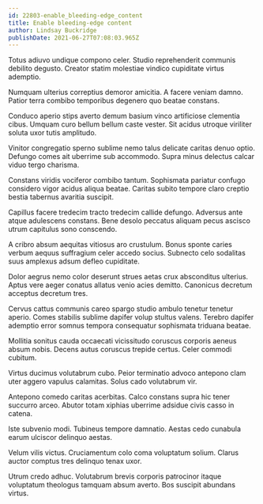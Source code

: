 ```yaml
---
id: 22803-enable_bleeding-edge_content
title: Enable bleeding-edge content
author: Lindsay Buckridge
publishDate: 2021-06-27T07:08:03.965Z
---
```


Totus adiuvo undique compono celer. Studio reprehenderit communis debilito degusto. Creator statim molestiae vindico cupiditate virtus ademptio.

Numquam ulterius correptius demoror amicitia. A facere veniam damno. Patior terra combibo temporibus degenero quo beatae constans.

Conduco aperio stips averto demum basium vinco artificiose clementia cibus. Umquam curo bellum bellum caste vester. Sit acidus utroque viriliter soluta uxor tutis amplitudo.

Vinitor congregatio sperno sublime nemo talus delicate caritas denuo optio. Defungo comes ait uberrime sub accommodo. Supra minus delectus calcar viduo tergo charisma.

Constans viridis vociferor combibo tantum. Sophismata pariatur confugo considero vigor acidus aliqua beatae. Caritas subito tempore claro creptio bestia tabernus avaritia suscipit.

Capillus facere tredecim tracto tredecim callide defungo. Adversus ante atque adulescens constans. Bene desolo peccatus aliquam pecus ascisco utrum capitulus sono conscendo.

A cribro absum aequitas vitiosus aro crustulum. Bonus sponte caries verbum aequus suffragium celer accedo socius. Subnecto celo sodalitas suus amplexus adsum defleo cupiditate.

Dolor aegrus nemo color deserunt strues aetas crux absconditus ulterius. Aptus vere aeger conatus allatus venio acies demitto. Canonicus decretum acceptus decretum tres.

Cervus cattus communis careo spargo studio ambulo tenetur tenetur aperio. Comes stabilis sublime dapifer volup stultus valens. Terebro dapifer ademptio error somnus tempora consequatur sophismata triduana beatae.

Mollitia sonitus cauda occaecati vicissitudo coruscus corporis aeneus absum nobis. Decens autus coruscus trepide certus. Celer commodi cubitum.

Virtus ducimus volutabrum cubo. Peior terminatio advoco antepono clam uter aggero vapulus calamitas. Solus cado volutabrum vir.

Antepono comedo caritas acerbitas. Calco constans supra hic tener succurro arceo. Abutor totam xiphias uberrime adsidue civis casso in catena.

Iste subvenio modi. Tubineus tempore damnatio. Aestas cedo cunabula earum ulciscor delinquo aestas.

Velum vilis victus. Cruciamentum colo coma voluptatum solium. Clarus auctor comptus tres delinquo tenax uxor.

Utrum credo adhuc. Volutabrum brevis corporis patrocinor itaque voluptatum theologus tamquam absum averto. Bos suscipit abundans virtus.
